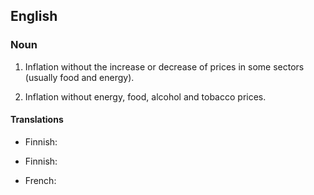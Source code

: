 {{also|core-inflation}}
==English==

===Noun===
{{en-noun|head=[[core]] [[inflation]]|-|s}}

# {{lb|en|economics}} Inflation without the increase or decrease of prices in some sectors (usually food and energy).
# {{lb|en|economics|in the Eurozone}} Inflation without energy, food, alcohol and tobacco prices.

====Translations====
{{trans-top|inflation without the increase or decrease of prices in some sectors}}
* Finnish: {{t|fi|pohjainflaatio}}
{{trans-mid}}
{{trans-bottom}}

{{trans-top|Eurozone: inflation without energy, food, alcohol and tobacco prices}}
* Finnish: {{t|fi|pohjainflaatio}}
{{trans-mid}}
{{trans-bottom}}

{{checktrans-top}}
* French: {{t-check|fr|inflation sous-jacente}}
{{checktrans-bottom}}